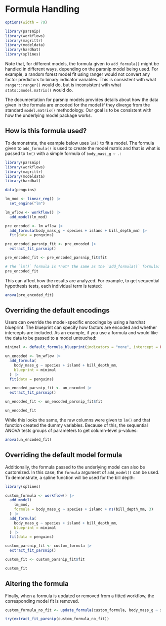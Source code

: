# Formula Handling

```r
options(width = 70)

library(parsnip)
library(workflows)
library(magrittr)
library(modeldata)
library(hardhat)
library(splines)
```

Note that, for different models, the formula given to `add_formula()` might be handled in different ways, depending on the parsnip model being used. For example, a random forest model fit using ranger would not convert any factor predictors to binary indicator variables. This is consistent with what `ranger::ranger()` would do, but is inconsistent with what `stats::model.matrix()` would do.

The documentation for parsnip models provides details about how the data given in the formula are encoded for the model if they diverge from the standard `model.matrix()` methodology. Our goal is to be consistent with how the underlying model package works.

## How is this formula used?

To demonstrate, the example below uses `lm()` to fit a model. The formula given to `add_formula()` is used to create the model matrix and that is what is passed to `lm()` with a simple formula of `body_mass_g ~ .`:

```r
library(parsnip)
library(workflows)
library(magrittr)
library(modeldata)
library(hardhat)

data(penguins)

lm_mod <- linear_reg() |> 
  set_engine("lm")

lm_wflow <- workflow() |> 
  add_model(lm_mod)

pre_encoded <- lm_wflow |> 
  add_formula(body_mass_g ~ species + island + bill_depth_mm) |> 
  fit(data = penguins)

pre_encoded_parsnip_fit <- pre_encoded |> 
  extract_fit_parsnip()

pre_encoded_fit <- pre_encoded_parsnip_fit$fit

# The `lm()` formula is *not* the same as the `add_formula()` formula: 
pre_encoded_fit
```

This can affect how the results are analyzed. For example, to get sequential hypothesis tests, each individual term is tested: 

```r
anova(pre_encoded_fit)
```

## Overriding the default encodings

Users can override the model-specific encodings by using a hardhat blueprint. The blueprint can specify how factors are encoded and whether intercepts are included. As an example, if you use a formula and would like the data to be passed to a model untouched:

```r
minimal <- default_formula_blueprint(indicators = "none", intercept = FALSE)

un_encoded <- lm_wflow |> 
  add_formula(
    body_mass_g ~ species + island + bill_depth_mm, 
    blueprint = minimal
  ) |> 
  fit(data = penguins)

un_encoded_parsnip_fit <- un_encoded |> 
  extract_fit_parsnip()

un_encoded_fit <- un_encoded_parsnip_fit$fit

un_encoded_fit
```

While this looks the same, the raw columns were given to `lm()` and that function created the dummy variables. Because of this, the sequential ANOVA tests groups of parameters to get column-level p-values: 

```r
anova(un_encoded_fit)
```

## Overriding the default model formula

Additionally, the formula passed to the underlying model can also be customized. In this case, the `formula` argument of `add_model()` can be used. To demonstrate, a spline function will be used for the bill depth:

```r
library(splines)

custom_formula <- workflow() |>
  add_model(
    lm_mod, 
    formula = body_mass_g ~ species + island + ns(bill_depth_mm, 3)
  ) |> 
  add_formula(
    body_mass_g ~ species + island + bill_depth_mm, 
    blueprint = minimal
  ) |> 
  fit(data = penguins)

custom_parsnip_fit <- custom_formula |> 
  extract_fit_parsnip()

custom_fit <- custom_parsnip_fit$fit

custom_fit
```

## Altering the formula

Finally, when a formula is updated or removed from a fitted workflow, the corresponding model fit is removed.

```r
custom_formula_no_fit <- update_formula(custom_formula, body_mass_g ~ species)

try(extract_fit_parsnip(custom_formula_no_fit))
```
